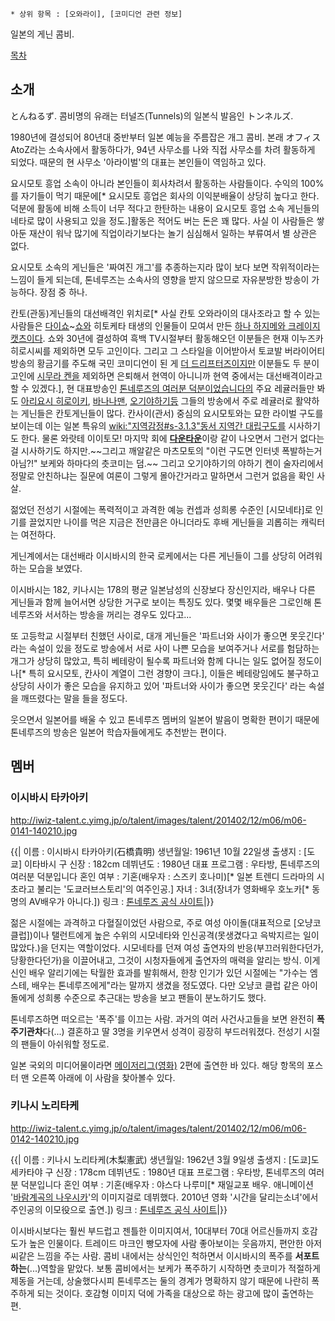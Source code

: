  * 상위 항목 : [오와라이], [코미디언 관련 정보]

일본의 게닌 콤비.

[[목차]]

== 소개 ==
とんねるず. 콤비명의 유래는 터널즈(Tunnels)의 일본식 발음인 トンネルズ.

1980년에 결성되어 80년대 중반부터 일본 예능을 주름잡은 개그 콤비. 본래 オフィスAtoZ라는 소속사에서 활동하다가, 94년 사무소를 나와 직접 사무소를 차려 활동하게 되었다. 때문의 현 사무소 '아라이벌'의 대표는 본인들이 역임하고 있다.

요시모토 흥업 소속이 아니라 본인들이 회사차려서 활동하는 사람들이다. 수익의 100%를 자기들이 먹기 때문에[* 요시모토 흥업은 회사의 이익분배율이 상당히 높다고 한다. 덕분에 활동에 비해 소득이 너무 적다고 한탄하는 내용이 요시모토 흥업 소속 게닌들의 네타로 많이 사용되고 있을 정도.]활동은 적어도 버는 돈은 꽤 많다. 사실 이 사람들은 쌓아둔 재산이 워낙 많기에 직업이라기보다는 놀기 심심해서 일하는 부류여서 별 상관은 없다. 

요시모토 소속의 게닌들은 '짜여진 개그'를 추종하는지라 많이 보다 보면 작위적이라는 느낌이 들게 되는데, 톤네루즈는 소속사의 영향을 받지 않으므로 자유분방한 방송이 가능하다. 장점 중 하나.

칸토(관동)게닌들의 대선배격인 위치로[* 사실 칸토 오와라이의 대사조라고 할 수 있는 사람들은 [[다이쇼]]~[[쇼와]] 히토케타 태생의 인물들이 모여서 만든 [[하나 하지메와 크레이지 캣츠]]이다. 쇼와 30년에 결성하여 흑백 TV시절부터 활동해오던 이분들은 현재 이누즈카 히로시씨를 제외하면 모두 고인이다. 그리고 그 스타일을 이어받아서 토쿄발 버라이어티 방송의 황금기를 주도해 국민 코미디언이 된 게 [[더 드리프터즈]]이지만 이분들도 두 분이 고인에 [[시무라 켄]]을 제외하면 은퇴해서 현역이 아니니까 현역 중에서는 대선배격이라고 할 수 있겠다.], 현 대표방송인 [[톤네루즈의 여러분 덕분이었습니다]]의 주요 레귤러들만 봐도 [[아리요시 히로이키]], [[바나나맨]], [[오기야하기]]등 그들의 방송에서 주로 레귤러로 활약하는 게닌들은 칸토게닌들이 많다. 칸사이(관서) 중심의 요시모토와는 묘한 라이벌 구도를 보이는데 이는 일본 특유의 [[wiki:"지역감정#s-3.1.3"동서 지역간 대립구도]]를 시사하기도 한다. 물론 와랏테 이이토모! 마지막 회에 '''[[다운타운]]'''이랑 같이 나오면서 그런거 없다는 걸 시사하기도 하지만.~~그리고 깨알같은 마츠모토의 "이런 구도면 인터넷 폭발하는거 아님?!" 보케와 하마다의 츳코미는 덤.~~ 그리고 오기야하기의 야하기 켄이 술자리에서 정말로 안친하냐는 질문에 여론이 그렇게 몰아간거라고 말하면서 그런거 없음을 확인 사살. 

젊었던 전성기 시절에는 폭력적이고 과격한 예능 컨셉과 성희롱 수준인 [시모네타]로 인기를 끌었지만 나이를 먹은 지금은 전만큼은 아니더라도 후배 게닌들을 괴롭히는 캐릭터는 여전하다.

게닌계에서는 대선배라 이시바시의 한국 로케에서는 다른 게닌들이 그를 상당히 어려워하는 모습을 보였다.

이시바시는 182, 키나시는 178의 평균 일본남성의 신장보다 장신인지라, 배우나 다른 게닌들과 함께 늘어서면 상당한 거구로 보이는 특징도 있다. 몇몇 배우들은 그로인해 톤네루즈와 서서하는 방송을 꺼리는 경우도 있다고...

또 고등학교 시절부터 친했던 사이로, 대개 게닌들은 '파트너와 사이가 좋으면 못웃긴다' 라는 속설이 있을 정도로 방송에서 서로 사이 나쁜 모습을 보여주거나 서로를 험담하는 개그가 상당히 많았고, 특히 베테랑이 될수록 파트너와 함께 다니는 일도 없어질 정도이나[* 특히 요시모토, 칸사이 계열이 그런 경향이 크다.], 이들은 베테랑임에도 불구하고 상당히 사이가 좋은 모습을 유지하고 있어 '파트너와 사이가 좋으면 못웃긴다' 라는 속설을 깨뜨렸다는 말을 들을 정도다.

웃으면서 일본어를 배울 수 있고 톤네루즈 멤버의 일본어 발음이 명확한 편이기 때문에 톤네루즈의 방송은 일본어 학습자들에게도 추천받는 편이다.

== 멤버 ==
=== 이시바시 타카아키 ===
http://iwiz-talent.c.yimg.jp/o/talent/images/talent/201402/12/m06/m06-0141-140210.jpg

{{|
이름 : 이시바시 타카아키(石橋貴明)
생년월일: 1961년 10월 22일생
출생지 : [도쿄] 이타바시 구
신장 : 182cm
데뷔년도 : 1980년
대표 프로그램 : 우타방, 톤네루즈의 여러분 덕분입니다
혼인 여부 : 기혼(배우자 : 스즈키 호나미)[* 일본 트렌디 드라마의 시초라고 불리는 '도쿄러브스토리'의 여주인공.]
자녀 : 3녀(장녀가 영화배우 호노카[* 동명의 AV배우가 아니다.])
링크 : [http://www.tnlounge.net/ 톤네루즈 공식 사이트]|}}

젊은 시절에는 과격하고 다혈질이었던 사람으로, 주로 여성 아이돌(대표적으로 [오냥코클럽])이나 탤런트에게 높은 수위의 시모네타와 인신공격(못생겼다고 윽박지르는 일이 많았다.)을 던지는 역할이었다. 시모네타를 던져 여성 출연자의 반응(부끄러워한다던가, 당황한다던가)을 이끌어내고, 그것이 시청자들에게 출연자의 매력을 알리는 방식. 이게 신인 배우 알리기에는 탁월한 효과를 발휘해서, 한창 인기가 있던 시절에는 "가수는 엠스테, 배우는 톤네루즈에게"라는 말까지 생겼을 정도였다. 다만 오냥코 클럽 같은 아이돌에게 성희롱 수준으로 추근대는 방송을 보고 팬들이 분노하기도 했다.

톤네루즈하면 떠오르는 '폭주'를 이끄는 사람. 과거의 여러 사건사고들을 보면 완전히 '''폭주기관차'''다(...) 결혼하고 딸 3명을 키우면서 성격이 굉장히 부드러워졌다. 전성기 시절의 팬들이 아쉬워할 정도로.

일본 국외의 미디어물이라면 [[메이저리그(영화)]] 2편에 출연한 바 있다. 해당 항목의 포스터 맨 오른쪽 아래에 이 사람을 찾아볼수 있다.

=== 키나시 노리타케 ===
http://iwiz-talent.c.yimg.jp/o/talent/images/talent/201402/12/m06/m06-0142-140210.jpg

{{|
이름 : 키나시 노리타케(木梨憲武)
생년월일: 1962년 3월 9일생
출생지 : [도쿄]도 세카타야 구
신장 : 178cm
데뷔년도 : 1980년
대표 프로그램 : 우타방, 톤네루즈의 여러분 덕분입니다
혼인 여부 : 기혼(배우자 : 야스다 나루미[* 재일교포 배우. 애니메이션 '[[바람계곡의 나우시카]]'의 이미지걸로 데뷔했다. 2010년 영화 '시간을 달리는소녀'에서 주인공의 이모役으로 출연.])
링크 : [http://www.tnlounge.net/ 톤네루즈 공식 사이트]|}}

이시바시보다는 훨씬 부드럽고 젠틀한 이미지여서, 10대부터 70대 어르신들까지 호감도가 높은 인물이다. 트레이드 마크인 빵모자에 사람 좋아보이는 웃음까지, 편안한 아저씨같은 느낌을 주는 사람. 콤비 내에서는 상식인인 척하면서 이시바시의 폭주를 '''서포트하는'''(...)역할을 맡았다. 보통 콤비에서는 보케가 폭주하기 시작하면 츳코미가 적절하게 제동을 거는데, 상술했다시피 톤네루즈는 둘의 경계가 명확하지 않기 때문에 나란히 폭주하게 되는 것이다. 호감형 이미지 덕에 가족을 대상으로 하는 광고에 많이 출연하는 편.
